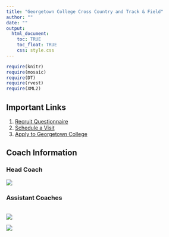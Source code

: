 ```yaml
---
title: "Georgetown College Cross Country and Track & Field"
author: ""
date: ""
output:
  html_document:
    toc: TRUE
    toc_float: TRUE
    css: style.css
---
```


```r
require(knitr)
require(mosaic)
require(DT)
require(rvest)
require(XML2)

```
## Important Links

1. [Recruit Questionnaire](https://www.frontrush.com/FR_Web_App/Player/PlayerSubmit.aspx?sid=MTAxOTc=-LNtDtdUuyu0=&ptype=recruit)
2.  [Schedule a Visit](http://www.georgetowncollege.edu/admissions/visit)
3.  [Apply to Georgetown College](https://admissions.georgetowncollege.edu/apply/)


## Coach Information

### Head Coach
![](1.png)

### Assistant Coaches



\
![](marabcard.png)



![](3.png)


